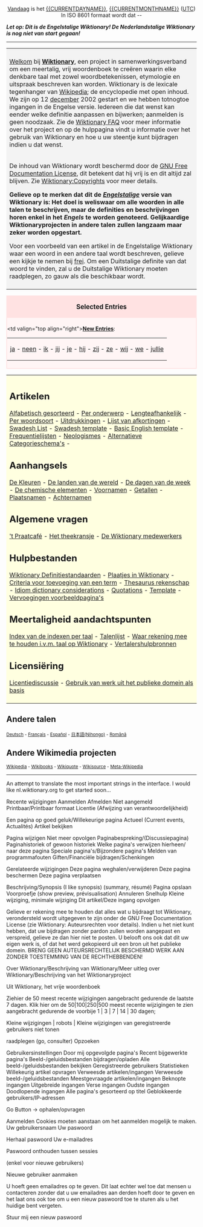 <center>
[[Today|Vandaag]] is het [[{{CURRENTDAYNAME}}]], {{CURRENTDAY}} [[{{CURRENTMONTHNAME}}]] {{CURRENTYEAR}} ([[UTC]])<br>In ISO 8601 formaat wordt dat {{CURRENTYEAR}}-{{CURRENTMONTH}}-{{CURRENTDAY}}<br>
</center>

'''''Let op: Dit is de Engelstalige Wiktionary! De Nederlandstalige Wiktionary is nog niet van start gegaan!'''''

----
<table> <tr> <td align="left" valign="top" style="background:#f3f3f3; padding:8px">

[[Welcome newcomers|Welkom]] bij '''[[Wiktionary]]''', een project in samenwerkingsverband om een meertalig, vrij woordenboek te creëren waarin elke denkbare taal met zowel woordbetekenissen, etymologie en uitspraak beschreven kan worden. Wiktionary is de lexicale tegenhanger van [http://nl.wikipedia.org Wikipedia]; de encyclopedie met open inhoud. We zijn op 12 [[december]] 2002 gestart en we hebben totnogtoe {{NUMBEROFARTICLES}} ingangen in de Engelse versie. Iedereen die dat wenst kan eender welke definitie aanpassen en bijwerken; aanmelden is geen noodzaak. Zie de [[Wiktionary:FAQ|Wiktionary FAQ]] voor meer informatie over het project en op de hulppagina vindt u informatie over het gebruik van Wiktionary en hoe u uw steentje kunt bijdragen indien u dat wenst.

<br>
De inhoud van Wiktionary wordt beschermd door de [[GNU Free Documentation License]], dit betekent dat hij vrij is en dit altijd zal blijven. Zie [[Wiktionary:Copyrights]] voor meer details.

<!--
'''Gelieve op te merken dat dit de [[Nederlandstalige]] versie van  Wiktionary is: Het doel is weliswaar om alle woorden in alle talen te beschrijven, maar de definities en beschrijvingen horen enkel in het Nederlands te worden genoteerd. Gelijkaardige Wiktionaryprojecten in andere talen zullen langzaam maar zeker worden opgestart.'''

Voor een voorbeeld van een artikel in de Nederlandstalige Wiktionary waar een woord in een andere taal wordt beschreven, gelieve een kijkje te nemen bij [[frei]]. Om een Duitstalige definite van dat woord te vinden, zal u de Duitstalige Wiktionary moeten raadplegen, zo gauw als die beschikbaar wordt.
-->

'''Gelieve op te merken dat dit de ''[[Engelstalige]]'' versie van  Wiktionary is: Het doel is weliswaar om alle woorden in alle talen te beschrijven, maar de definities en beschrijvingen horen enkel in het ''Engels'' te worden genoteerd. Gelijkaardige Wiktionaryprojecten in andere talen zullen langzaam maar zeker worden opgestart.'''

Voor een voorbeeld van een artikel in de Engelstalige Wiktionary waar een woord in een andere taal wordt beschreven, gelieve een kijkje te nemen bij [[frei]]. Om een Duitstalige definite van dat woord te vinden, zal u de Duitstalige Wiktionary moeten raadplegen, zo gauw als die beschikbaar wordt.

</td></tr></table>

<!-- Anything you add on this page MUST FIT the 800x600 screen -->
<!-- Alles wat u op deze pagina toevoegt, moet passen op een 800x600 scherm -->

<div style="clear: both; border: 2px solid #ffe2e2; margin: 0em; background-color: #fff5f5; padding-bottom 0.5em;">
<div style="background: #ffe2e2; padding-top: 0.1em; padding-bottom: 0.1em; text-align: center; font-size: larger; width: 100%">'''Selected Entries'''</div>
<div style="padding-top: 0.4em; padding-bottom: 0.3em;"><table border=0 align="center" cellpadding="0" cellspacing="0"><tr>
<td valign="top align="right">'''[[Special:Newpages|New Entries]]''':&nbsp;</td><td> 

<!-- add newer articles at the beginning, delete from the end -->
<!-- voeg nieuwe ingangen aan het begin toe, haal achteraan weg -->

[[ja]] - [[neen]] - [[ik]] - [[jij]] - [[je]] - [[hij]] - [[zij]] - [[ze]] - [[wij]] - [[we]] - [[jullie]]

</td></tr></table> </div></div>

<table> <tr> <td align="left" valign="top" style="background:#FFFFE0; padding:8px">

== Artikelen ==
[[Alfabetisch gesorteerd]] - 
[[Wiktionary:By topic|Per onderwerp]] -
[[Wiktionary:By word length (longest)|Lengteafhankelijk]] -
[[Wiktionary:By part of speech|Per woordsoort]] - 
[[Wiktionary:Idioms|Uitdrukkingen]] - 
[[Wiktionary:List of acronyms and abbreviations|Lijst van afkortingen]] -
[[Swadesh List]] - 
[[Wiktionary:Swadesh_template|Swadesh template]] - 
[[Wiktionary:Basic_English_template|Basic English template]] - 
[[Wiktionary:Frequency lists|Frequentielijsten]] - 
[[Wiktionary:Neologisms|Neologismes]] - [[Alternatieve Categorieschema's]] -

== Aanhangsels ==
[[Wiktionary Appendix:Colours|De Kleuren]] -
[[Wiktionary Appendix:Countries of the world|De landen van de wereld]] - 
[[Wiktionary Appendix:Days of the Week|De dagen van de week]] - 
[[Wiktionary Appendix:Elements|De chemische elementen]] - 
[[Wiktionary Appendix:First names|Voornamen]] - 
[[Wiktionary Appendix:Numbers|Getallen]] - 
[[Wiktionary Appendix:Place Names|Plaatsnamen]] - 
[[Wiktionary Appendix:Surnames|Achternamen]]

== Algemene vragen ==
[[Wiktionary:Beer parlour|'t Praatcafé]] -
[[Wiktionary:Tea room|Het theekransje]] - 
[[Wiktionary:Wiktionarians|De Wiktionary medewerkers]]

== Hulpbestanden ==
[[Wiktionary:Wiktionary Definition Standards|Wiktionary Definitiestandaarden]] -
[[Wiktionary:Pictures in Wiktionary|Plaatjes in Wiktionary]] -
[[Wiktionary:Criteria for inclusion|Criteria voor toevoeging van een term]] -
[[Wiktionary:Thesaurus considerations|Thesaurus rekenschap]] - 
[[Wiktionary:Idiom dictionary considerations|Idiom dictionary considerations]] -
[[Wiktionary:Quotations|Quotations]] -
[[Wiktionary:Template|Template]] - 
[[Wiktionary:Inflection Templates|Vervoegingen voorbeeldpagina's]]

== Meertaligheid aandachtspunten ==
[[Wiktionary:Index of language indexes|Index van de indexen per taal]] -
[[Wiktionary:List of languages|Talenlijst]] -
[[Wiktionary:Wiktionary language considerations|Waar rekening mee te houden i.v.m. taal op Wiktionary]] -
[[Wiktionary:Translators Sources|Vertalershulpbronnen]]

== Licensiëring ==
[[Wiktionary:License discussion|Licentiediscussie]] -
[[Wiktionary:Using public domain works as a base|Gebruik van werk uit het publieke domein als basis]]

</td></tr></table>

==Andere talen==
<small>[[Hauptseite|Deutsch]] <!-- 
[http://el.wiktionary.org Greek] (coming soon) --> -
[[Accueil|Fran&ccedil;ais]] - 
[[Portada|Espa&ntilde;ol]] - 
[[メインページ|日本語(Nihongo)]] - 
[[Pagina principală|Română]] <!--
vi.wiktionary.org - 
zh.wiktionary.org ('''coming soon''')-->
</small>

==Andere Wikimedia projecten==
<small>
[http://nl.wikipedia.org/ Wikipedia] -
[http://wikibooks.org/wiki/Hoofdpagina Wikibooks] -
[http://wikiquote.org Wikiquote] -
[http://sources.wikipedia.org/wiki/Hoofdpagina Wikisource] -
[http://meta.wikipedia.org/wiki/Hoofdpagina Meta-Wikipedia]
</small>


----
An attempt to translate the most important strings in the interface. I would like nl.wiktionary.org to get started soon...

Recente wijzigingen
Aanmelden
Afmelden
Niet aangemeld
Printbaar/Printbaar formaat
Licentie (Afwijzing van verantwoordelijkheid)

Een pagina op goed geluk/Willekeurige pagina
Actueel (Current events, Actualités)
Artikel bekijken

Pagina wijzigen
Niet meer opvolgen
Paginabespreking/(Discussiepagina)
Paginahistoriek of gewoon historiek
Welke pagina's verwijzen hierheen/ naar deze pagina
Speciale pagina's/Bijzondere pagina's
Melden van programmafouten
Giften/Financiële bijdragen/Schenkingen

Gerelateerde wijzigingen
Deze pagina weghalen/verwijderen
Deze pagina beschermen
Deze pagina verplaatsen

Beschrijving/Synopsis (I like synopsis) (summary, résumé)
Pagina opslaan
Voorproefje (show preview, prévisualisation)
Annuleren
Snelhulp
Kleine wijziging, minimale wijziging
Dit artikel/Deze ingang opvolgen

Gelieve er rekening mee te houden dat alles wat u bijdraagt tot Wiktionary, verondersteld wordt uitgegeven te zijn onder de GNU Free Documentation License (zie Wiktionary: Auteursrechten voor details).
Indien u het niet kunt hebben, dat uw bijdragen zonder pardon zullen worden aangepast en verspreid, gelieve ze dan hier niet te posten.
U belooft ons ook dat dit uw eigen werk is, of dat het werd gekopieerd uit een bron uit het publieke domein. BRENG GEEN AUTEURSRECHTELIJK BESCHERMD WERK AAN ZONDER TOESTEMMING VAN DE RECHTHEBBENDEN!

Over Wiktionary/Beschrijving van Wiktionary/Meer uitleg over Wiktionary/Beschrijving van het Wiktionaryproject

Uit Wiktionary, het vrije woordenboek

Ziehier de 50 meest recente wijzigingen aangebracht gedurende de laatste 7 dagen.
Klik hier om de 50|100|250|500 meest recente wijzigingen te zien aangebracht gedurende de voorbije 1 | 3 | 7 | 14 | 30  dagen; 

Kleine wijzigingen | robots | Kleine wijzigingen van geregistreerde gebruikers niet tonen

raadplegen (go, consulter)
Opzoeken

Gebruikersinstellingen
Door mij opgevolgde pagina's
Recent bijgewerkte pagina's
Beeld-/geluidsbestanden bijdragen/opladen
Alle beeld-/geluidsbestanden bekijken
Geregistreerde gebruikers
Statistieken
Willekeurig artikel opvragen
Verweesde artikelen/ingangen
Verweesde beeld-/geluidsbestanden
Meestgevraagde artikelen/ingangen
Beknopte ingangen
Uitgebreide ingangen
Verse ingangen
Oudste ingangen
Doodlopende ingangen
Alle pagina's gesorteerd op titel
Geblokkeerde gebruikers/IP-adressen

Go Button -> ophalen/opvragen


Aanmelden
Cookies moeten aanstaan om het aanmelden mogelijk te maken.
Uw gebruikersnaam
Uw paswoord

Herhaal paswoord
Uw e-mailadres

Paswoord onthouden tussen sessies

(enkel voor nieuwe gebruikers)

Nieuwe gebruiker aanmaken

U hoeft geen emailadres op te geven. Dit laat echter wel toe dat mensen u contacteren zonder dat u uw emailadres aan derden hoeft door te geven en het laat ons ook toe om u een nieuw paswoord toe te sturen als u het huidige bent vergeten.

Stuur mij een nieuw paswoord